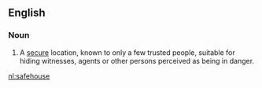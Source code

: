 ==English==
{{rfe}}
===Noun===
{{en-noun}}
{{wikipedia}}

#A [[secure]] location, known to only a few trusted people, suitable for hiding witnesses, agents or other persons perceived as being in danger.

[[nl:safehouse]]